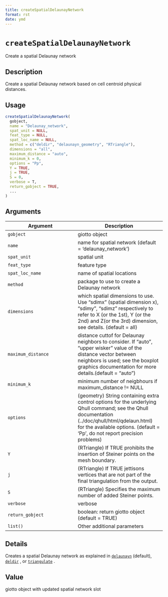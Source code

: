 ```yaml
--- 
title: createSpatialDelaunayNetwork 
format: rst 
date: ymd 
--- 
```

# `createSpatialDelaunayNetwork`

Create a spatial Delaunay network


## Description

Create a spatial Delaunay network based on cell centroid physical distances.


## Usage

```r
createSpatialDelaunayNetwork(
  gobject,
  name = "Delaunay_network",
  spat_unit = NULL,
  feat_type = NULL,
  spat_loc_name = NULL,
  method = c("deldir", "delaunayn_geometry", "RTriangle"),
  dimensions = "all",
  maximum_distance = "auto",
  minimum_k = 0,
  options = "Pp",
  Y = TRUE,
  j = TRUE,
  S = 0,
  verbose = T,
  return_gobject = TRUE,
  ...
)
```


## Arguments

Argument      |Description
------------- |----------------
`gobject`     |     giotto object
`name`     |     name for spatial network (default = 'delaunay_network')
`spat_unit`     |     spatial unit
`feat_type`     |     feature type
`spat_loc_name`     |     name of spatial locations
`method`     |     package to use to create a Delaunay network
`dimensions`     |     which spatial dimensions to use. Use "sdimx" (spatial dimension x), "sdimy", "sdimz" respectively to refer to X (or the 1st), Y (or the 2nd) and Z(or the 3rd) dimension, see details. (default = all)
`maximum_distance`     |     distance cuttof for Delaunay neighbors to consider. If "auto", "upper wisker" value of the distance vector between neighbors is used; see the boxplot graphics documentation for more details.(default = "auto")
`minimum_k`     |     minimum number of neigbhours if maximum_distance != NULL
`options`     |     (geometry) String containing extra control options for the underlying Qhull command; see the Qhull documentation (../doc/qhull/html/qdelaun.html) for the available options. (default = 'Pp', do not report precision problems)
`Y`     |     (RTriangle) If TRUE prohibits the insertion of Steiner points on the mesh boundary.
`j`     |     (RTriangle) If TRUE jettisons vertices that are not part of the final triangulation from the output.
`S`     |     (RTriangle) Specifies the maximum number of added Steiner points.
`verbose`     |     verbose
`return_gobject`     |     boolean: return giotto object (default = TRUE)
`list()`     |     Other additional parameters


## Details

Creates a spatial Delaunay network as explained in [`delaunayn`](#delaunayn) (default), [`deldir`](#deldir) , or [`triangulate`](#triangulate) .


## Value

giotto object with updated spatial network slot


